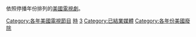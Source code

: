 依照停播年份排列的[[美國|美國]][[電視劇|電視劇]]。

[[Category:各年美國電視節目|Category:各年美國電視節目]]
[[Category:美國電視劇|時]]
[[Category:停播美国电视剧|3]]
[[Category:已結業媒體|Category:已結業媒體]]
[[Category:各年份美國廢除|Category:各年份美國廢除]]